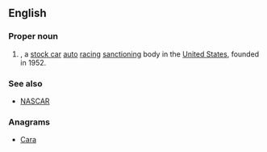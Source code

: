 ==English==
{{wikipedia|Automobile Racing Club of America}}

===Proper noun===
{{en-proper noun}}

# {{context|US|sports}} {{acronym of|[[automobile|Automobile]] [[racing|Racing]] [[club|Club]] of [[America]]|dot=}}, a [[stock car]] [[auto]] [[racing]] [[sanction]]ing body in the [[United States]], founded in 1952.

===See also===
* [[NASCAR]]

===Anagrams===
* [[Cara#English|Cara]]